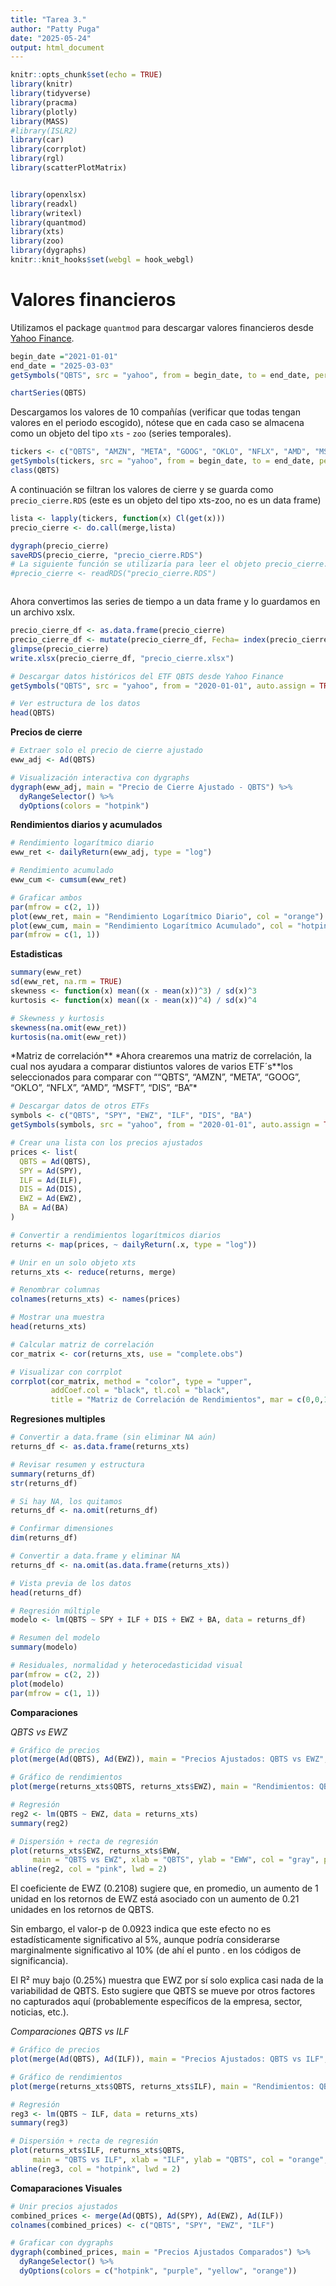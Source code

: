 ---
title: "Tarea 3."
author: "Patty Puga"
date: "2025-05-24"
output: html_document
---

```{r setup, include=FALSE}
knitr::opts_chunk$set(echo = TRUE)
library(knitr)
library(tidyverse)
library(pracma)
library(plotly)
library(MASS)
#library(ISLR2)
library(car)
library(corrplot)
library(rgl)
library(scatterPlotMatrix)


library(openxlsx)
library(readxl)
library(writexl)
library(quantmod)
library(xts)
library(zoo)
library(dygraphs)
knitr::knit_hooks$set(webgl = hook_webgl)

```


# Valores financieros

Utilizamos el package `quantmod` para descargar valores financieros desde [Yahoo Finance](https://finance.yahoo.com/). 


```{r}
begin_date ="2021-01-01"
end_date = "2025-03-03"
getSymbols("QBTS", src = "yahoo", from = begin_date, to = end_date, periodicity = "daily")

chartSeries(QBTS)
```



Descargamos los valores de 10 compañías (verificar que todas tengan valores en el periodo escogido), nótese que en cada caso se almacena como un objeto del tipo `xts` - `zoo` (series temporales).


```{r}
tickers <- c("QBTS", "AMZN", "META", "GOOG", "OKLO", "NFLX", "AMD", "MSFT", "DIS", "BA")
getSymbols(tickers, src = "yahoo", from = begin_date, to = end_date, periodicity = "daily")
class(QBTS)

```


A continuación se filtran los valores de cierre y se guarda como `precio_cierre.RDS` (este es un objeto del tipo xts-zoo, no es un data frame)

```{r}
lista <- lapply(tickers, function(x) Cl(get(x)))
precio_cierre <- do.call(merge,lista)

dygraph(precio_cierre)
saveRDS(precio_cierre, "precio_cierre.RDS")
# La siguiente función se utilizaría para leer el objeto precio_cierre.RDS
#precio_cierre <- readRDS("precio_cierre.RDS")



```



Ahora convertimos las series de tiempo a un data frame y lo guardamos en un archivo xslx.


```{r}
precio_cierre_df <- as.data.frame(precio_cierre)
precio_cierre_df <- mutate(precio_cierre_df, Fecha= index(precio_cierre), .before = 1)
glimpse(precio_cierre)
write.xlsx(precio_cierre_df, "precio_cierre.xlsx")
```


```{r}
# Descargar datos históricos del ETF QBTS desde Yahoo Finance
getSymbols("QBTS", src = "yahoo", from = "2020-01-01", auto.assign = TRUE)

# Ver estructura de los datos
head(QBTS)
```

**Precios de cierre**
```{r}
# Extraer solo el precio de cierre ajustado
eww_adj <- Ad(QBTS)

# Visualización interactiva con dygraphs
dygraph(eww_adj, main = "Precio de Cierre Ajustado - QBTS") %>%
  dyRangeSelector() %>%
  dyOptions(colors = "hotpink")
```

**Rendimientos diarios y acumulados**
```{r}
# Rendimiento logarítmico diario
eww_ret <- dailyReturn(eww_adj, type = "log")

# Rendimiento acumulado
eww_cum <- cumsum(eww_ret)

# Graficar ambos
par(mfrow = c(2, 1))
plot(eww_ret, main = "Rendimiento Logarítmico Diario", col = "orange")
plot(eww_cum, main = "Rendimiento Logarítmico Acumulado", col = "hotpink")
par(mfrow = c(1, 1))

```


**Estadisticas**
```{r}
summary(eww_ret)
sd(eww_ret, na.rm = TRUE)
skewness <- function(x) mean((x - mean(x))^3) / sd(x)^3
kurtosis <- function(x) mean((x - mean(x))^4) / sd(x)^4

# Skewness y kurtosis
skewness(na.omit(eww_ret))
kurtosis(na.omit(eww_ret))
```


*Matriz de correlación**
*Ahora crearemos una matriz de correlación, la cual nos ayudara a comparar distiuntos valores de varios ETF´s**los seleccionados para comparar con ""QBTS", "AMZN", "META", "GOOG", "OKLO", "NFLX", "AMD", "MSFT", "DIS", "BA"*



```{r}
# Descargar datos de otros ETFs
symbols <- c("QBTS", "SPY", "EWZ", "ILF", "DIS", "BA")
getSymbols(symbols, src = "yahoo", from = "2020-01-01", auto.assign = TRUE)

```

```{r}
# Crear una lista con los precios ajustados
prices <- list(
  QBTS = Ad(QBTS),
  SPY = Ad(SPY),
  ILF = Ad(ILF),
  DIS = Ad(DIS),
  EWZ = Ad(EWZ),
  BA = Ad(BA)
)

# Convertir a rendimientos logarítmicos diarios
returns <- map(prices, ~ dailyReturn(.x, type = "log"))

# Unir en un solo objeto xts
returns_xts <- reduce(returns, merge)

# Renombrar columnas
colnames(returns_xts) <- names(prices)

# Mostrar una muestra
head(returns_xts)


```


```{r}
# Calcular matriz de correlación
cor_matrix <- cor(returns_xts, use = "complete.obs")

# Visualizar con corrplot
corrplot(cor_matrix, method = "color", type = "upper", 
         addCoef.col = "black", tl.col = "black", 
         title = "Matriz de Correlación de Rendimientos", mar = c(0,0,1,0))
```

**Regresiones multiples**


```{r}
# Convertir a data.frame (sin eliminar NA aún)
returns_df <- as.data.frame(returns_xts)

# Revisar resumen y estructura
summary(returns_df)
str(returns_df)

# Si hay NA, los quitamos
returns_df <- na.omit(returns_df)

# Confirmar dimensiones
dim(returns_df)


```


```{r}
# Convertir a data.frame y eliminar NA
returns_df <- na.omit(as.data.frame(returns_xts))

# Vista previa de los datos
head(returns_df)

```

```{r}
# Regresión múltiple
modelo <- lm(QBTS ~ SPY + ILF + DIS + EWZ + BA, data = returns_df)

# Resumen del modelo
summary(modelo)

```

```{r}
# Residuales, normalidad y heterocedasticidad visual
par(mfrow = c(2, 2))
plot(modelo)
par(mfrow = c(1, 1))
```




**Comparaciones** 

*QBTS vs EWZ*
```{r}
# Gráfico de precios
plot(merge(Ad(QBTS), Ad(EWZ)), main = "Precios Ajustados: QBTS vs EWZ", col = c("pink", "gray"))

# Gráfico de rendimientos
plot(merge(returns_xts$QBTS, returns_xts$EWZ), main = "Rendimientos: QBTS vs EWZ", col = c("pink", "gray"))

# Regresión
reg2 <- lm(QBTS ~ EWZ, data = returns_xts)
summary(reg2)

# Dispersión + recta de regresión
plot(returns_xts$EWZ, returns_xts$EWW, 
     main = "QBTS vs EWZ", xlab = "QBTS", ylab = "EWW", col = "gray", pch = 16)
abline(reg2, col = "pink", lwd = 2)
```

El coeficiente de EWZ (0.2108) sugiere que, en promedio, un aumento de 1 unidad en los retornos de EWZ está asociado con un aumento de 0.21 unidades en los retornos de QBTS.

Sin embargo, el valor-p de 0.0923 indica que este efecto no es estadísticamente significativo al 5%, aunque podría considerarse marginalmente significativo al 10% (de ahí el punto . en los códigos de significancia).

El R² muy bajo (0.25%) muestra que EWZ por sí solo explica casi nada de la variabilidad de QBTS. Esto sugiere que QBTS se mueve por otros factores no capturados aquí (probablemente específicos de la empresa, sector, noticias, etc.).



*Comparaciones QBTS vs ILF*


```{r}
# Gráfico de precios
plot(merge(Ad(QBTS), Ad(ILF)), main = "Precios Ajustados: QBTS vs ILF", col = c("hotpink", "orange"))

# Gráfico de rendimientos
plot(merge(returns_xts$QBTS, returns_xts$ILF), main = "Rendimientos: QBTS vs ILF", col = c("hotpink", "orange"))

# Regresión
reg3 <- lm(QBTS ~ ILF, data = returns_xts)
summary(reg3)

# Dispersión + recta de regresión
plot(returns_xts$ILF, returns_xts$QBTS, 
     main = "QBTS vs ILF", xlab = "ILF", ylab = "QBTS", col = "orange", pch = 16)
abline(reg3, col = "hotpink", lwd = 2)

```






**Comaparaciones Visuales**
```{r}
# Unir precios ajustados
combined_prices <- merge(Ad(QBTS), Ad(SPY), Ad(EWZ), Ad(ILF))
colnames(combined_prices) <- c("QBTS", "SPY", "EWZ", "ILF")

# Graficar con dygraphs
dygraph(combined_prices, main = "Precios Ajustados Comparados") %>%
  dyRangeSelector() %>%
  dyOptions(colors = c("hotpink", "purple", "yellow", "orange"))

```





